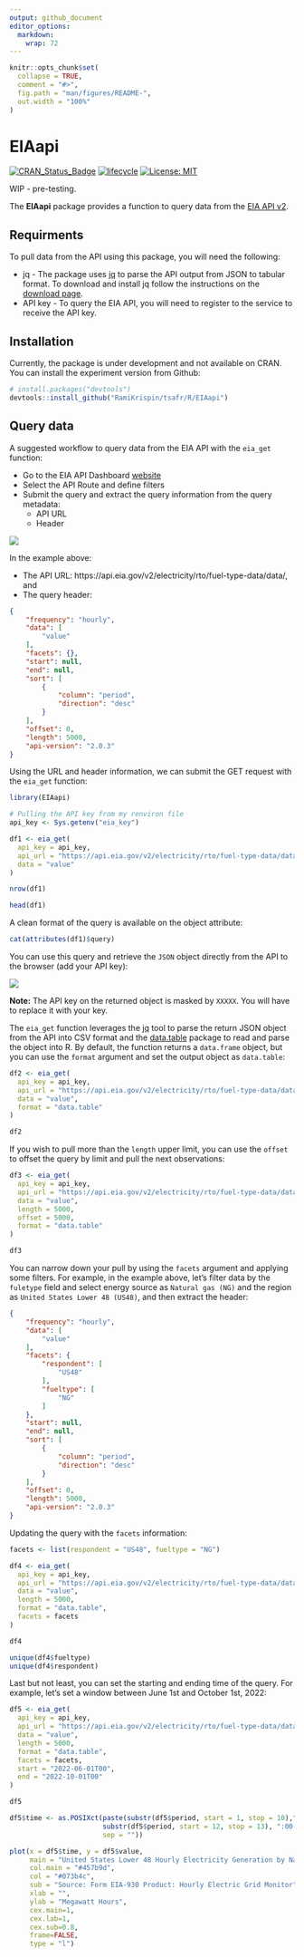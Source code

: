```yaml
---
output: github_document
editor_options: 
  markdown: 
    wrap: 72
---
```


<!-- README.md is generated from README.Rmd. Please edit that file -->

```r
knitr::opts_chunk$set(
  collapse = TRUE,
  comment = "#>",
  fig.path = "man/figures/README-",
  out.width = "100%"
)
```

# EIAapi

<!-- badges: start -->
[![CRAN_Status_Badge](https://www.r-pkg.org/badges/version/EIAapu)](https://cran.r-project.org/package=EIAapi)
[![lifecycle](https://img.shields.io/badge/lifecycle-experimental-orange.svg)](https://lifecycle.r-lib.org/articles/stages.html#experimental)
[![License:
MIT](https://img.shields.io/badge/License-MIT-blue.svg)](https://opensource.org/licenses/MIT)
<!-- badges: end -->

WIP - pre-testing.

The **EIAapi** package provides a function to query data from the [EIA API
v2](https://www.eia.gov/opendata/).

## Requirments

To pull data from the API using this package, you will need the following:

-   jq - The package uses [jq](https://stedolan.github.io/jq/) to parse the API output from JSON to tabular format. To download and install jq follow the
    instructions on the [download
    page](https://stedolan.github.io/jq/download/).
-   API key - To query the EIA API, you will need to register to the
    service to receive the API key.

## Installation

Currently, the package is under development and not available on CRAN.
You can install the experiment version from Github:

``` r
# install.packages("devtools")
devtools::install_github("RamiKrispin/tsafr/R/EIAapi")
```

## Query data

A suggested workflow to query data from the EIA API with the `eia_get`
function:

-   Go to the EIA API Dashboard
    [website](https://www.eia.gov/opendata/browser)
-   Select the API Route and define filters
-   Submit the query and extract the query information from the query
    metadata:
    -   API URL
    -   Header

[![](man/images/EIA_API_browser.png)](https://www.eia.gov/opendata/browser/)

In the example above: 

- The API URL: https://api.eia.gov/v2/electricity/rto/fuel-type-data/data/, and
- The query header: 
```JSON
{
    "frequency": "hourly",
    "data": [
        "value"
    ],
    "facets": {},
    "start": null,
    "end": null,
    "sort": [
        {
            "column": "period",
            "direction": "desc"
        }
    ],
    "offset": 0,
    "length": 5000,
    "api-version": "2.0.3"
}
```

Using the URL and header information, we can submit the GET request with the `eia_get` function:

```r
library(EIAapi)

# Pulling the API key from my renviron file
api_key <- Sys.getenv("eia_key")

df1 <- eia_get(
  api_key = api_key,
  api_url = "https://api.eia.gov/v2/electricity/rto/fuel-type-data/data/",
  data = "value"
)

nrow(df1)

head(df1)
```


A clean format of the query is available on the object attribute:

```r
cat(attributes(df1)$query)
```

You can use this query and retrieve the `JSON` object directly from the API to the browser (add your API key):

[![](man/images/EIA_JSON.png)](https://api.eia.gov/v2/electricity/rto/fuel-type-data/data?api_key=XXXXX&data[]=value)

**Note:** The API key on the returned object is masked by `XXXXX`. You will have to replace it with your key.

The `eia_get` function leverages the [jq](https://stedolan.github.io/jq/) tool to parse the return JSON object from the API into CSV format and the [data.table](https://cran.r-project.org/web/packages/data.table/) package to read and parse the object into R. By default, the function returns a `data.frame` object, but you can use the `format` argument and set the output object as `data.table`:

```r
df2 <- eia_get(
  api_key = api_key,
  api_url = "https://api.eia.gov/v2/electricity/rto/fuel-type-data/data/",
  data = "value",
  format = "data.table"
)

df2
```

If you wish to pull more than the `length` upper limit, you can use the `offset` to offset the query by limit and pull the next observations:


```r
df3 <- eia_get(
  api_key = api_key,
  api_url = "https://api.eia.gov/v2/electricity/rto/fuel-type-data/data/",
  data = "value",
  length = 5000,
  offset = 5000,
  format = "data.table"
)

df3
```

You can narrow down your pull by using the `facets` argument and applying some filters. For example, in the example above, let's filter data by the `fuletype` field and select energy source as `Natural gas (NG)` and the region as `United States Lower 48 (US48)`, and then extract the header:

``` JSON
{
    "frequency": "hourly",
    "data": [
        "value"
    ],
    "facets": {
        "respondent": [
            "US48"
        ],
        "fueltype": [
            "NG"
        ]
    },
    "start": null,
    "end": null,
    "sort": [
        {
            "column": "period",
            "direction": "desc"
        }
    ],
    "offset": 0,
    "length": 5000,
    "api-version": "2.0.3"
}
```

Updating the query with the `facets` information:

```r
facets <- list(respondent = "US48", fueltype = "NG")

df4 <- eia_get(
  api_key = api_key,
  api_url = "https://api.eia.gov/v2/electricity/rto/fuel-type-data/data/",
  data = "value",
  length = 5000,
  format = "data.table",
  facets = facets
)

df4

unique(df4$fueltype)
unique(df4$respondent)
```


Last but not least, you can set the starting and ending time of the query. For example, let's set a window between June 1st and October 1st, 2022:


```r
df5 <- eia_get(
  api_key = api_key,
  api_url = "https://api.eia.gov/v2/electricity/rto/fuel-type-data/data/",
  data = "value",
  length = 5000,
  format = "data.table",
  facets = facets,
  start = "2022-06-01T00",
  end = "2022-10-01T00"
)

df5

df5$time <- as.POSIXct(paste(substr(df5$period, start = 1, stop = 10)," ", 
                       substr(df5$period, start = 12, stop = 13), ":00:00", 
                       sep = ""))

plot(x = df5$time, y = df5$value, 
     main = "United States Lower 48 Hourly Electricity Generation by Natural Gas",
     col.main = "#457b9d",
     col = "#073b4c",
     sub = "Source: Form EIA-930 Product: Hourly Electric Grid Monitor",
     xlab = "",
     ylab = "Megawatt Hours",
     cex.main=1, 
     cex.lab=1, 
     cex.sub=0.8,
     frame=FALSE,
     type = "l")
```

